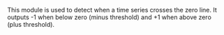 This module is used to detect when a time series crosses the zero line. It outputs -1 when below zero (minus threshold) and +1 when above zero (plus threshold).
